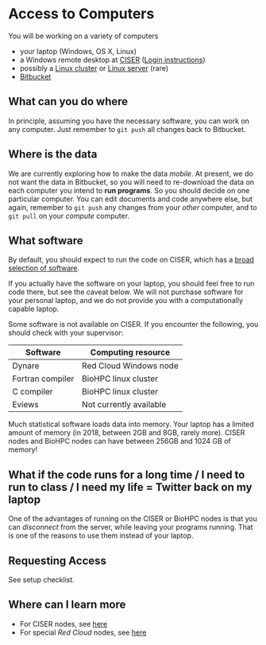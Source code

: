 # Access to Computers

You will be working on a variety of computers

- your laptop (Windows, OS X, Linux)
- a Windows remote desktop at [CISER](https://ciser.cornell.edu/computing/) ([Login instructions](https://ciser.cornell.edu/computing/computing-help/how-to-login/))
- possibly a [Linux cluster](https://biohpc.cornell.edu/lab/lab.aspx) or [Linux server](https://www2.vrdc.cornell.edu/news/ecco/step-1-requesting-an-ecco-account/ecco-account-creation/) (rare)
- [Bitbucket](https://bitbucket.org/account/signup/) 

## What can you do where

In principle, assuming you have the necessary software, you can work on any computer. Just remember to `git push` all changes back to Bitbucket.

## Where is the data

We are currently exploring how to make the data *mobile*. At present, we do not want the data in Bitbucket, so you will need to re-download the data on each computer you intend to **run programs**. So you should decide on one particular computer. You can edit documents and code anywhere else, but again, remember to `git push` any changes from your *other* computer, and to `git pull` on your *compute* computer.

## What software

By default, you should expect to run the code on CISER, which has a [broad selection of software](https://ciser.cornell.edu/computing/software/).

If you actually have the software on your laptop, you should feel free to run code there, but see the caveat below. We will not purchase software for your personal laptop, and we do not provide you with a computationally capable laptop.

Some software is not available on CISER. If you encounter the following, you should check with your supervisor:

| Software | Computing resource |
|----------|--------------------|
| Dynare   | Red Cloud Windows node |
| Fortran compiler | BioHPC linux cluster |
| C compiler  | BioHPC linux cluster |
| Eviews | Not currently available |

Much statistical software loads data into memory. Your laptop has a limited amount of memory (in 2018, between 2GB and 8GB, rarely more). CISER nodes and BioHPC nodes can have between 256GB and 1024 GB of memory!

## What if the code runs for a long time / I need to run to class / I need my life = Twitter back on my laptop

One of the advantages of running on the CISER or BioHPC nodes is that you can *disconnect* from the server, while leaving your programs running. That is one of the reasons to use them instead of your laptop. 

## Requesting Access

See setup checklist.


## Where can I learn more

- For CISER nodes, see [here](https://ciser.cornell.edu/computing/computing-help/how-to-login/)
- For special *Red Cloud* nodes, see [here](https://github.com/labordynamicsinstitute/replicability-training/wiki/Connect-to-a-Ciser-Custom-Red-Cloud-Machine)
